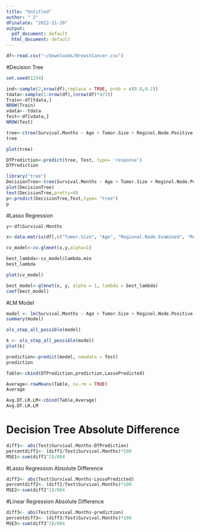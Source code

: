 ```yaml
---
title: "Untitled"
author: " 2"
dFinalate: "2022-11-29"
output:
  pdf_document: default
  html_document: default
---
```


```r
df<-read.csv("~/downloads/BreastCancer.csv")
```
#Decision Tree
```r
set.seed(1234)
```
```r
ind<-sample(2,nrow(df),replace = TRUE, prob = c(0.8,0.2))
tdata<-sample(1:nrow(df),(nrow(df)*4/5))
Train<-df[tdata,]
NROW(Train)
vdata<--tdata
Test<-df[vdata,]
NROW(Test)
```

```r
tree<-ctree(Survival.Months ~ Age + Tumor.Size + Reginol.Node.Positive + Regional.Node.Examined, data = df)
tree
```
```r
plot(tree)
```
```r
DTPrediction<-predict(tree, Test, type= 'response')
DTPrediction
```
```r
library("tree")
DecisionTree<-tree(Survival.Months ~ Age + Tumor.Size + Reginol.Node.Positive + Regional.Node.Examined,Train)
plot(DecisionTree)
text(DecisionTree,pretty=0)
p<-predict(DecisionTree,Test,type= "tree")
p
```


#Lasso Regression
```r
y<-df$Survival.Months
```
```r
x<-data.matrix(df[,c("Tumor.Size", "Age", "Regional.Node.Examined", "Reginol.Node.Positive")])
```
```r
cv_model<-cv.glmnet(x,y,alpha=1)
```

```r
best_lambda<-cv_model$lambda.min
best_lambda
```
```r
plot(cv_model)
```
```r
best_model<-glmnet(x, y, alpha = 1, lambda = best_lambda)
coef(best_model)
```

#LM Model
```r
model <- lm(Survival.Months ~ Age + Tumor.Size + Reginol.Node.Positive + Regional.Node.Examined, data = df)
summary(model)
```
```r
ols_step_all_possible(model)
```
```r
k <- ols_step_all_possible(model)
plot(k)
```

```r
prediction<-predict(model, newdata = Test)
prediction
```

```r
Table<-cbind(DTPrediction,prediction,LassoPredicted)
```
```r
Average<-rowMeans(Table, na.rm = TRUE)
Average
```
```r
Avg.DT.LR.LM<-cbind(Table,Average)
Avg.DT.LR.LM
```
# Decision Tree Absolute Difference
```r
diff1<- abs(Test$Survival.Months-DTPrediction)
percentdiff1<- (diff1/Test$Survival.Months)*100
MSE1<-sum(diff1^2)/804
```
#Lasso Regression Absolute Difference
```r
diff2<- abs(Test$Survival.Months-LassoPredicted)
percentdiff2<- (diff2/Test$Survival.Months)*100
MSE2<-sum(diff2^2)/804
```
#Linear Regression Absolute Difference
```r
diff3<- abs(Test$Survival.Months-prediction)
percentdiff3<- (diff3/Test$Survival.Months)*100
MSE3<-sum(diff3^2)/804
```


